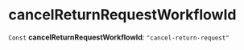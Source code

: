 
# cancelReturnRequestWorkflowId

 `Const` **cancelReturnRequestWorkflowId**: `"cancel-return-request"`
